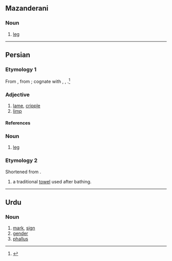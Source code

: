 ==Mazanderani==

===Noun===
{{head|mzn|noun|tr=ling}}

# [[leg]]

----

==Persian==

===Etymology 1===
From {{inh|fa|ira-pro|*langa-}}, from {{inh|fa|iir-pro|*langa-||t=lame}}; cognate with {{cog|ckb|لەنگ}}, {{cog|ps|tr=lang}}, {{cog|sa|लङ्ग|t=lame}}.<ref>{{R:ira:ESIJa|vol=V|pages=63—64}}</ref>

===Adjective===
{{fa-adj|tr=lang}}

# [[lame]], [[cripple]]
# [[limp]]

====References====
<references/>

===Noun===
{{fa-noun|tr=leng}}

# [[leg]]

===Etymology 2===
Shortened from {{m|fa|لنگوته|tr=longute}}.

{{fa-noun|tr=long}}

# a traditional [[towel]] used after bathing.

----

==Urdu==

===Noun===
{{ur-noun|tr=liṅg|g=m|hi=लिंङ्ग|hi2=लिंग}}

# [[mark]], [[sign]]
# [[gender]]
# [[phallus]]